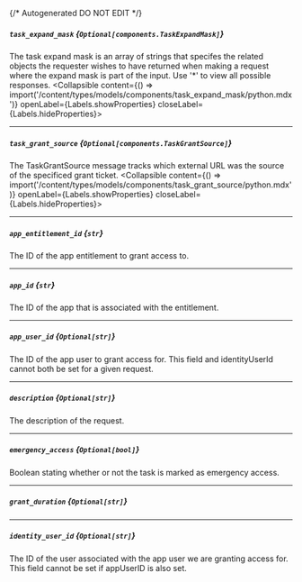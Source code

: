 {/* Autogenerated DO NOT EDIT  */}

##### `task_expand_mask` *{`Optional[components.TaskExpandMask]`}*
The task expand mask is an array of strings that specifes the related objects the requester wishes to have returned when making a request where the expand mask is part of the input. Use '\*' to view all possible responses.
<Collapsible content={() => import('/content/types/models/components/task_expand_mask/python.mdx')} openLabel={Labels.showProperties} closeLabel={Labels.hideProperties}>
</Collapsible>

---
##### `task_grant_source` *{`Optional[components.TaskGrantSource]`}*
The TaskGrantSource message tracks which external URL was the source of the specificed grant ticket.
<Collapsible content={() => import('/content/types/models/components/task_grant_source/python.mdx')} openLabel={Labels.showProperties} closeLabel={Labels.hideProperties}>
</Collapsible>

---
##### `app_entitlement_id` *{`str`}*
The ID of the app entitlement to grant access to.

---
##### `app_id` *{`str`}*
The ID of the app that is associated with the entitlement.

---
##### `app_user_id` *{`Optional[str]`}*
The ID of the app user to grant access for. This field and identityUserId cannot both be set for a given request.

---
##### `description` *{`Optional[str]`}*
The description of the request.

---
##### `emergency_access` *{`Optional[bool]`}*
Boolean stating whether or not the task is marked as emergency access.

---
##### `grant_duration` *{`Optional[str]`}*

---
##### `identity_user_id` *{`Optional[str]`}*
The ID of the user associated with the app user we are granting access for. This field cannot be set if appUserID is also set.


